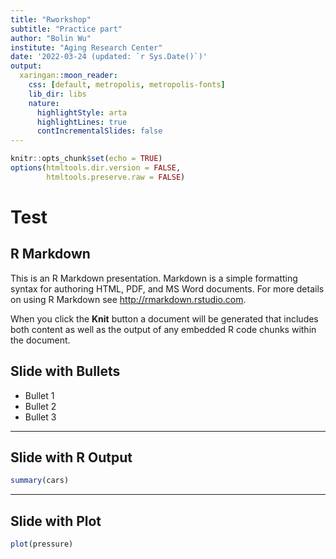 ```yaml
---
title: "Rworkshop"
subtitle: "Practice part"
author: "Bolin Wu"
institute: "Aging Research Center"
date: '2022-03-24 (updated: `r Sys.Date()`)'
output: 
  xaringan::moon_reader:
    css: [default, metropolis, metropolis-fonts]
    lib_dir: libs
    nature:
      highlightStyle: arta
      highlightLines: true
      contIncrementalSlides: false
---
```


```r
knitr::opts_chunk$set(echo = TRUE)
options(htmltools.dir.version = FALSE,
        htmltools.preserve.raw = FALSE)
```




# Test 

## R Markdown

This is an R Markdown presentation. Markdown is a simple formatting syntax for authoring HTML, PDF, and MS Word documents. For more details on using R Markdown see <http://rmarkdown.rstudio.com>.

When you click the **Knit** button a document will be generated that includes both content as well as the output of any embedded R code chunks within the document.



## Slide with Bullets

- Bullet 1
- Bullet 2
- Bullet 3


---

## Slide with R Output

```r
summary(cars) 
```

---

## Slide with Plot

```r
plot(pressure)
```

